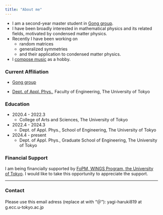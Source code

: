 ```yaml
---
title: "About me"
---
```


- I am a second-year master student in [Gong group](https://sites.google.com/g.ecc.u-tokyo.ac.jp/gonggroup/).
- I have been broadly interested in mathematical physics and its related fields, motivated by condensed matter physics.
- Recently I have been working on
    - random matrices
    - generalized symmetries
    - and their application to condensed matter physics.
- I [compose music](Music.qmd) as a hobby.

### Current Affiliation

- [Gong group](https://sites.google.com/g.ecc.u-tokyo.ac.jp/gonggroup/)

- [Dept. of Appl. Phys.](https://www.ap.t.u-tokyo.ac.jp), Faculty of Engineering, The University of Tokyo

### Education

- 2020.4 - 2022.3
    - College of Arts and Sciences, The University of Tokyo
- 2022.4 - 2024.3
    - Dept. of Appl. Phys., School of Engineering, The University of Tokyo
- 2024.4 - present
    - Dept. of Appl. Phys., Graduate School of Engineering, The University of Tokyo

### Financial Support

I am being financially supported by [FoPM, WINGS Program, the University of Tokyo](https://www.s.u-tokyo.ac.jp/ja/FoPM/).
I would like to take this opportunity to appreciate the support.

---

### Contact

Please use this email adress (replace at with "＠"): yagi-haruki819 at g.ecc.u-tokyo.ac.jp